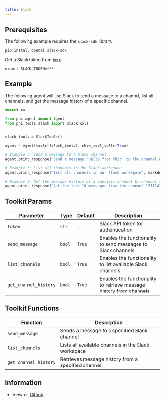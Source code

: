 ```yaml
---
title: Slack
---
```


## Prerequisites

The following example requires the `slack-sdk` library.

```shell
pip install openai slack-sdk
```

Get a Slack token from [here](https://api.slack.com/tutorials/tracks/getting-a-token).

```shell
export SLACK_TOKEN=***
```

## Example

The following agent will use Slack to send a message to a channel, list all channels, and get the message history of a specific channel.

```python cookbook/tools/slack_tools.py
import os

from phi.agent import Agent
from phi.tools.slack import SlackTools


slack_tools = SlackTools()

agent = Agent(tools=[slack_tools], show_tool_calls=True)

# Example 1: Send a message to a Slack channel
agent.print_response("Send a message 'Hello from Phi!' to the channel #general", markdown=True)

# Example 2: List all channels in the Slack workspace
agent.print_response("List all channels in our Slack workspace", markdown=True)

# Example 3: Get the message history of a specific channel by channel ID 
agent.print_response("Get the last 10 messages from the channel 1231241", markdown=True)

```

## Toolkit Params

| Parameter | Type | Default | Description |
|-----------|------|---------|-------------|
| `token` | `str` | - | Slack API token for authentication |
| `send_message` | `bool` | `True` | Enables the functionality to send messages to Slack channels |
| `list_channels` | `bool` | `True` | Enables the functionality to list available Slack channels |
| `get_channel_history` | `bool` | `True` | Enables the functionality to retrieve message history from channels |

## Toolkit Functions

| Function | Description |
|----------|-------------|
| `send_message` | Sends a message to a specified Slack channel |
| `list_channels` | Lists all available channels in the Slack workspace |
| `get_channel_history` | Retrieves message history from a specified channel |


## Information

- View on [Github](https://github.com/agno-agi/phidata/blob/main/phi/tools/slack.py)
